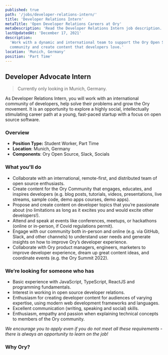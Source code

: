 ```yaml
---
published: true
path: '/jobs/developer-relations-intern/'
title: 'Developer Relations Intern'
metaTitle: 'Open Developer Relations Careers at Ory'
metaDescription: 'Read the Developer Relations Intern job description.'
lastUpdatedAt: 'December 17, 2021'
description:
  'Work with a dynamic and international team to support the Ory Open Source
  community and create content that developers love.'
location: 'Munich, Germany'
position: 'Part Time'
---
```



## Developer Advocate Intern

>Currently only looking in Munich, Germany.

<About />

As Developer Relations Intern, you will work with an international community of
developers, help solve their problems and grow the Ory movement. It is an
opportunity to explore a highly social, intellectually stimulating career path
at a young, fast-paced startup with a focus on open source software.

### Overview

- **Position Type:** Student Worker, Part Time
- **Location**: Munich, Germany
- **Components**: Ory Open Source, Slack, Socials

### What you'll do

- Collaborate with an international, remote-first, and distributed team of open
  source enthusiasts.
- Create content for the Ory Community that engages, educates, and inspires
  developers (e.g. blog posts, tutorials, videos, presentations, live streams,
  sample code, demo apps courses, demo apps).
- Propose and create content on developer topics that you’re passionate about
  (no limitations as long as it excites you and would excite other developers!).
- Attend and speak at events like conferences, meetups, or hackathons (online or
  in-person, if Covid regulations permit).
- Engage with our community both in-person and online (e.g. via GitHub, Slack,
  and other channels) to understand user needs and generate insights on how to
  improve Ory’s developer experience.
- Collaborate with Ory product managers, engineers, marketers to improve
  developer experience, dream up great content ideas, and coordinate events
  (e.g. the Ory Summit 2022).

### We’re looking for someone who has

- Basic experience with JavaScript, TypeScript, ReactJS and programming
  fundamentals.
- Interest in working in open source developer relations.
- Enthusiasm for creating developer content for audiences of varying expertise,
  using modern web development frameworks and languages.
- Excellent communication (writing, speaking and social) skills.
- Enthusiasm, empathy and passion when explaining technical concepts to members
  of the Ory community.

_We encourage you to apply even if you do not meet all these requirements -
there is always an opportunity to learn on the job!_

### Why Ory?

<WorkAtOry />
